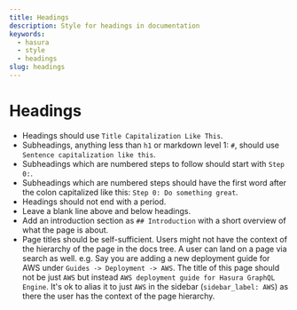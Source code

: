 ```yaml
---
title: Headings
description: Style for headings in documentation
keywords:
  - hasura
  - style
  - headings
slug: headings
---
```


# Headings

- Headings should use `Title Capitalization Like This`.
- Subheadings, anything less than `h1` or markdown level 1: `#`, should use `Sentence capitalization like this`.
- Subheadings which are numbered steps to follow should start with `Step 0:`.
- Subheadings which are numbered steps should have the first word after the colon capitalized like this: `Step 0: Do something great`.
- Headings should not end with a period.
- Leave a blank line above and below headings.
- Add an introduction section as `## Introduction` with a short overview of what the page is about.
- Page titles should be self-sufficient. Users might not have the context of the hierarchy of the page in the docs tree.
  A user can land on a page via search as well. e.g. Say you are adding a new deployment guide for AWS under
  `Guides -> Deployment -> AWS`. The title of this page should not be just `AWS` but instead
  `AWS deployment guide for Hasura GraphQL Engine`. It's ok to alias it to just `AWS` in the sidebar
  (`sidebar_label: AWS`) as there the user has the context of the page hierarchy.
